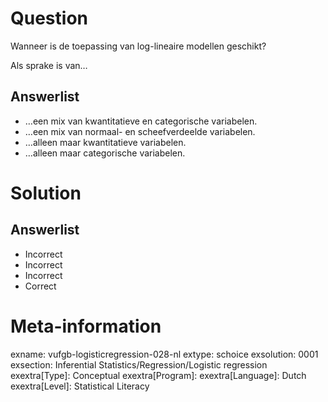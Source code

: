 Question
========

Wanneer is de toepassing van log-lineaire modellen geschikt?

Als sprake is van...
  
Answerlist
----------
* ...een mix van kwantitatieve en categorische variabelen.
* ...een mix van normaal- en scheefverdeelde variabelen.
* ...alleen maar kwantitatieve variabelen.
* ...alleen maar categorische variabelen.

Solution
========

Answerlist
----------
* Incorrect
* Incorrect
* Incorrect
* Correct

Meta-information
================
exname: vufgb-logisticregression-028-nl
extype: schoice
exsolution: 0001
exsection: Inferential Statistics/Regression/Logistic regression
exextra[Type]: Conceptual
exextra[Program]: 
exextra[Language]: Dutch
exextra[Level]: Statistical Literacy
